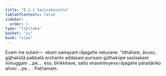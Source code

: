 ```yaml
---
title: "8.2.1 Sasīsakasutta"
tableOfContents: false
sidebar:
  order: 1
type: "tipitaka"
basket: "su"
book: "nida"
---
```



<DynamicBreadcrumb />

<Division number="212" book="nida" bookNo="12" page="450">

<Paragraph number="1184" book="nida">
Evaṃ me sutaṃ—  ekaṃ samayaṃ rājagahe veḷuvane. “Idhāhaṃ, āvuso, gijjhakūṭā pabbatā orohanto addasaṃ purisaṃ gūthakūpe sasīsakaṃ nimuggaṃ …pe…  eso, bhikkhave, satto imasmiṃyeva rājagahe pāradāriko ahosi …pe… .

</Paragraph>
</Division>

<Paragraph number="1185" type="center" book="nida">
Paṭhamaṃ.
</Paragraph>